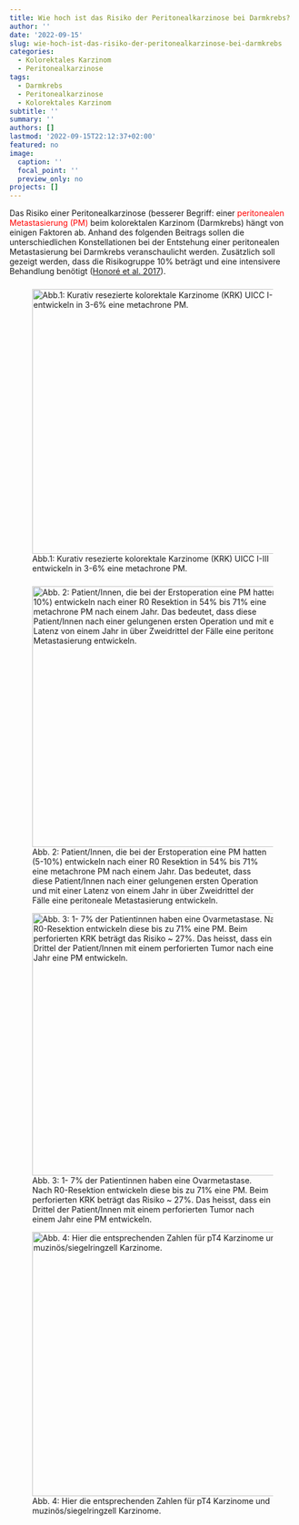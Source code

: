 ```yaml
---
title: Wie hoch ist das Risiko der Peritonealkarzinose bei Darmkrebs?
author: ''
date: '2022-09-15'
slug: wie-hoch-ist-das-risiko-der-peritonealkarzinose-bei-darmkrebs
categories:
  - Kolorektales Karzinom
  - Peritonealkarzinose
tags:
  - Darmkrebs
  - Peritonealkarzinose
  - Kolorektales Karzinom
subtitle: ''
summary: ''
authors: []
lastmod: '2022-09-15T22:12:37+02:00'
featured: no
image:
  caption: ''
  focal_point: ''
  preview_only: no
projects: []
---
```


Das Risiko einer Peritonealkarzinose (besserer Begriff: einer [peritonealen Metastasierung (PM)]{style="color:red"} beim kolorektalen Karzinom (Darmkrebs) hängt von einigen Faktoren ab. Anhand des folgenden Beitrags sollen die unterschiedlichen Konstellationen bei der Entstehung einer peritonealen Metastasierung bei Darmkrebs veranschaulicht werden. Zusätzlich soll gezeigt werden, dass die Risikogruppe 10% beträgt und eine intensivere Behandlung benötigt ([Honoré et al. 2017](https://www.tandfonline.com/doi/pdf/10.1080/02656736.2017.1306119?needAccess=true)).

### 

![Abb.1: Kurativ resezierte kolorektale Karzinome (KRK) UICC I-III entwickeln in 3-6% eine metachrone PM.](images/paste-DFBF9F54.png){width="465"}

### 

![Abb. 2: Patient/Innen, die bei der Erstoperation eine PM hatten (5-10%) entwickeln nach einer R0 Resektion in 54% bis 71% eine metachrone PM nach einem Jahr. Das bedeutet, dass diese Patient/Innen nach einer gelungenen ersten Operation und mit einer Latenz von einem Jahr in über Zweidrittel der Fälle eine peritoneale Metastasierung entwickeln.](images/paste-3AF64FB2.png){width="458"}

![Abb. 3: 1- 7% der Patientinnen haben eine Ovarmetastase. Nach R0-Resektion entwickeln diese bis zu 71% eine PM. Beim perforierten KRK beträgt das Risiko \~ 27%. Das heisst, dass ein Drittel der Patient/Innen mit einem perforierten Tumor nach einem Jahr eine PM entwickeln.](images/paste-4C955C32.png){width="461"}

![Abb. 4: Hier die entsprechenden Zahlen für pT4 Karzinome und muzinös/siegelringzell Karzinome.](images/paste-9F97CAA5.png){width="464"}
